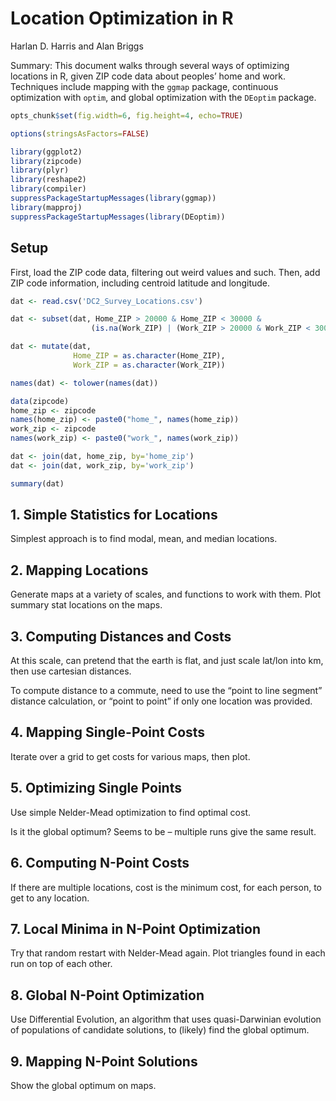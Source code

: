Location Optimization in R
========================================================

Harlan D. Harris and Alan Briggs

Summary: This document walks through several ways of optimizing locations
in R, given ZIP code data about peoples' home and work. Techniques include
mapping with the `ggmap` package, continuous optimization with `optim`,
and global optimization with the `DEoptim` package.

```r
opts_chunk$set(fig.width=6, fig.height=4, echo=TRUE)

options(stringsAsFactors=FALSE)

library(ggplot2)
library(zipcode)
library(plyr)
library(reshape2)
library(compiler)
suppressPackageStartupMessages(library(ggmap))
library(mapproj)
suppressPackageStartupMessages(library(DEoptim))
```

Setup
-----

First, load the ZIP code data, filtering out weird values and such. Then,
add ZIP code information, including centroid latitude and longitude.

```r
dat <- read.csv('DC2_Survey_Locations.csv')

dat <- subset(dat, Home_ZIP > 20000 & Home_ZIP < 30000 & 
                  (is.na(Work_ZIP) | (Work_ZIP > 20000 & Work_ZIP < 30000)))

dat <- mutate(dat,
              Home_ZIP = as.character(Home_ZIP),
              Work_ZIP = as.character(Work_ZIP))

names(dat) <- tolower(names(dat))

data(zipcode)
home_zip <- zipcode
names(home_zip) <- paste0("home_", names(home_zip))
work_zip <- zipcode
names(work_zip) <- paste0("work_", names(work_zip))

dat <- join(dat, home_zip, by='home_zip')
dat <- join(dat, work_zip, by='work_zip')

summary(dat)
```

1. Simple Statistics for Locations
----------------------------------

Simplest approach is to find modal, mean, and median locations.

2. Mapping Locations
--------------------

Generate maps at a variety of scales, and functions to work with
them. Plot summary stat locations on the maps.

3. Computing Distances and Costs
--------------------------------

At this scale, can pretend that the earth is flat, and just scale 
lat/lon into km, then use cartesian distances.

To compute distance to a commute, need to use the "point to line
segment" distance calculation, or "point to point" if only one 
location was provided.

4. Mapping Single-Point Costs
-----------------------------

Iterate over a grid to get costs for various maps, then plot.

5. Optimizing Single Points
---------------------------

Use simple Nelder-Mead optimization to find optimal cost.

Is it the global optimum? Seems to be -- multiple runs give the same
result.

6. Computing N-Point Costs
--------------------------

If there are multiple locations, cost is the minimum cost, for each person,
to get to any location.

7. Local Minima in N-Point Optimization
---------------------------------------

Try that random restart with Nelder-Mead again. Plot triangles found in 
each run on top of each other.

8. Global N-Point Optimization
------------------------------

Use Differential Evolution, an algorithm that uses quasi-Darwinian 
evolution of populations of candidate solutions, to (likely) find
the global optimum.

9. Mapping N-Point Solutions
----------------------------

Show the global optimum on maps.




